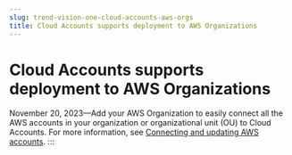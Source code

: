 ```yaml
---
slug: trend-vision-one-cloud-accounts-aws-orgs
title: Cloud Accounts supports deployment to AWS Organizations
---
```

# Cloud Accounts supports deployment to AWS Organizations

November 20, 2023—Add your AWS Organization to easily connect all the AWS accounts in your organization or organizational unit (OU) to Cloud Accounts. For more information, see [Connecting and updating AWS accounts](connecting-aws-accounts.mdx).
:::
